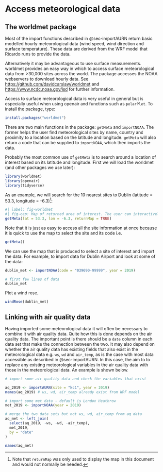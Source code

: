 # Access meteorological data {#sec-worldmet}

## The worldmet package

Most of the import functions described in @sec-importAURN return basic modelled hourly meteorological data (wind speed, wind direction and surface temperature). These data are derived from the WRF model that Ricardo runs to provide the data.

Alternatively it may be advantageous to use surface measurements. [worldmet]{.pkg} provides an easy way in which to access surface meteorological data from \>30,000 sites across the world. The package accesses the NOAA webservers to download hourly data. See <https://github.com/davidcarslaw/worldmet> and <https://www.ncdc.noaa.gov/isd> for further information.

Access to surface meteorological data is very useful in general but is especially useful when using [openair]{.pkg} and functions such as `polarPlot`. To install the package, type:

```r
install.packages("worldmet")
```

There are two main functions in the package: `getMeta` and `importNOAA`. The former helps the user find meteorological sites by name, country and proximity to a location based on the latitude and longitude. `getMeta` will also return a code that can be supplied to `importNOAA`, which then imports the data.

Probably the most common use of `getMeta` is to search around a location of interest based on its latitude and longitude. First we will load the [worldmet]{.pkg} (and other packages we use later):

```r
library(worldmet)
library(openair)
library(tidyverse)
```

As an example, we will search for the 10 nearest sites to Dublin (latitude = 53.3, longitude = -6.3)[^access-met-data-1]:

[^access-met-data-1]: Note that `returnMap` was only used to display the map in this document and would not normally be needed.

```r
#| label: fig-worldmet
#| fig-cap: Map of returned area of interest. The user can interactively select a site of interest and find its code to import data.
getMeta(lat = 53.3, lon = -6.3, returnMap = TRUE)
```

Note that it is just as easy to access all the site information at once because it is quick to use the map to select the site and its code i.e.

```r
getMeta()
```

We can use the map that is produced to select a site of interest and import the data. For example, to import data for Dublin Airport and look at some of the data:

```r
dublin_met <- importNOAA(code = "039690-99999", year = 2019)

# first few lines of data
dublin_met
```

Plot a wind rose.

```r
windRose(dublin_met)
```

## Linking with air quality data {#sec-link-aq}

Having imported some meteorological data it will often be necessary to combine it with air quality data. Quite how this is done depends on the air quality data. The important point is there should be a `date` column in each data set that make the connection between the two. It may also depend on whether the air quality data has existing fields that also exist in the meteorological data e.g. `ws`, `wd` and `air_temp`, as is the case with most data accessible as described in @sec-importAURN. In this case, the aim to to replace any existing meteorological variables in the air quality data with those in the meteorological data. An example is shown below.

```r
# import some air quality data and check the variables that exist

aq_2019 <- importAURN(site = "kc1", year = 2019)
names(aq_2019) # ws, wd, air_temp already exist from WRF model

# import some met data - default is London Heathrow
met_2019 <- importNOAA(year = 2019)

# merge the two data sets but not ws, wd, air_temp from aq data
aq_met <- left_join(
  select(aq_2019, -ws, -wd, -air_temp),
  met_2019,
  by = "date"
)

names(aq_met)

```
